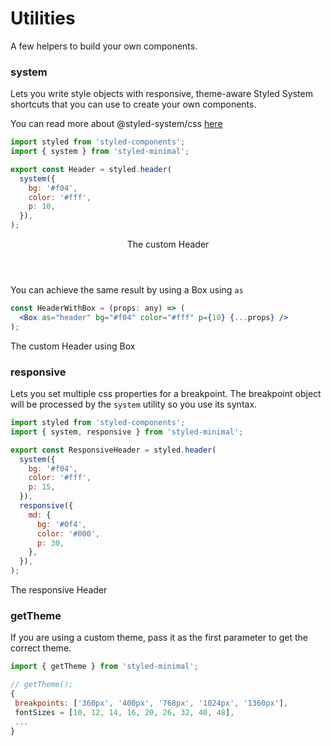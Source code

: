 <Meta title="Intro|Utilities" />


# Utilities

A few helpers to build your own components.

### system

Lets you write style objects with responsive, theme-aware Styled System shortcuts that you can
use to create your own components.

You can read more about @styled-system/css [here](https://styled-system.com/css)

```jsx
import styled from 'styled-components';
import { system } from 'styled-minimal';

export const Header = styled.header(
  system({
    bg: '#f04',
    color: '#fff',
    p: 10,
  }),
);
```

<Header>The custom Header</Header>

You can achieve the same result by using a Box using `as`

```jsx
const HeaderWithBox = (props: any) => (
  <Box as="header" bg="#f04" color="#fff" p={10} {...props} />
);
```

<HeaderWithBox>The custom Header using Box</HeaderWithBox>

### responsive

Lets you set multiple css properties for a breakpoint.
The breakpoint object will be processed by the `system` utility so you use its syntax.

```jsx
import styled from 'styled-components';
import { system, responsive } from 'styled-minimal';

export const ResponsiveHeader = styled.header(
  system({
    bg: '#f04',
    color: '#fff',
    p: 15,
  }),
  responsive({
    md: {
      bg: '#0f4',
      color: '#000',
      p: 30,
    },
  }),
);
```

<ResponsiveHeader>The responsive Header</ResponsiveHeader>

### getTheme

If you are using a custom theme, pass it as the first parameter to get the correct theme.

 ```jsx
import { getTheme } from 'styled-minimal';

// getTheme();
{
  breakpoints: ['360px', '400px', '768px', '1024px', '1360px'],
  fontSizes = [10, 12, 14, 16, 20, 26, 32, 40, 48],
  ...
}
 ```
